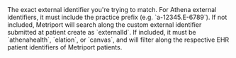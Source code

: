 <ParamField query="externalId" type="string">
  The exact external identifier you're trying to match. For Athena external identifiers,
  it must include the practice prefix (e.g. `a-12345.E-6789`).
</ParamField>

<ParamField query="source" type="string" optional>
  If not included, Metriport will search along the custom external identifier submitted at patient create as `externalId`. 
  If included, it must be `athenahealth`, `elation`, or `canvas`, and will filter along the respective EHR patient identifiers of Metriport patients.
</ParamField>
